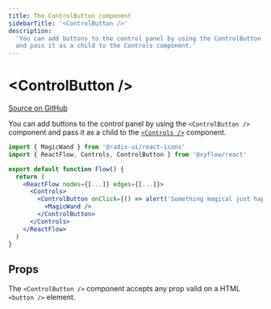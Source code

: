```yaml
---
title: The ControlButton component
sidebarTitle: '<ControlButton />'
description:
  'You can add buttons to the control panel by using the ControlButton component
  and pass it as a child to the Controls component.'
---
```


# \<ControlButton />

[Source on GitHub](https://github.com/xyflow/xyflow/blob/main/packages/react/src/additional-components/Controls/ControlButton.tsx)

You can add buttons to the control panel by using the `<ControlButton />` component
and pass it as a child to the [`<Controls />`](/api-reference/components/controls) component.

```jsx
import { MagicWand } from '@radix-ui/react-icons'
import { ReactFlow, Controls, ControlButton } from '@xyflow/react'

export default function Flow() {
  return (
    <ReactFlow nodes={[...]} edges={[...]}>
      <Controls>
        <ControlButton onClick={() => alert('Something magical just happened. ✨')}>
          <MagicWand />
        </ControlButton>
      </Controls>
    </ReactFlow>
  )
}
```

## Props

The `<ControlButton />` component accepts any prop valid on a HTML `<button />`
element.

<APIDocs componentName="ControlButton" groupKeys="ButtonHTMLAttributes<HTMLButtonElement>" />
